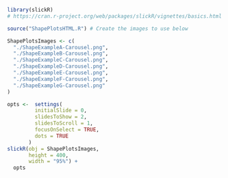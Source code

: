 
```r
library(slickR)
# https://cran.r-project.org/web/packages/slickR/vignettes/basics.html

source("ShapePlotsHTML.R") # Create the images to use below

ShapePlotsImages <- c(
  "./ShapeExampleA-Carousel.png",
  "./ShapeExampleB-Carousel.png",
  "./ShapeExampleC-Carousel.png",
  "./ShapeExampleD-Carousel.png",
  "./ShapeExampleE-Carousel.png",
  "./ShapeExampleF-Carousel.png",
  "./ShapeExampleG-Carousel.png"
)

opts <-  settings(
         initialSlide = 0,
         slidesToShow = 2,
         slidesToScroll = 1,
         focusOnSelect = TRUE,
         dots = TRUE
       )
slickR(obj = ShapePlotsImages,
       height = 400,
       width = "95%") +
  opts
```
